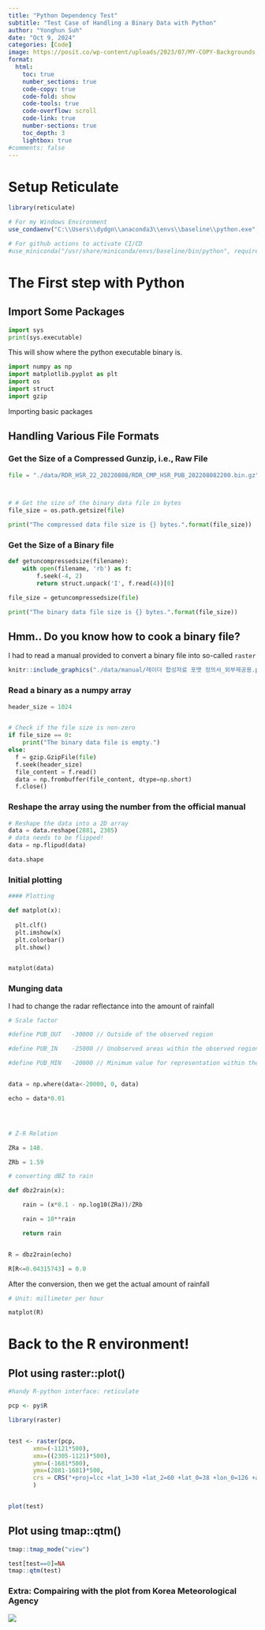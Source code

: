```yaml
---
title: "Python Dependency Test"
subtitle: "Test Case of Handling a Binary Data with Python"
author: "Yonghun Suh"
date: "Oct 9, 2024"
categories: [Code]
image: https://posit.co/wp-content/uploads/2023/07/MY-COPY-Backgrounds.png
format: 
  html:
    toc: true
    number_sections: true
    code-copy: true
    code-fold: show
    code-tools: true
    code-overflow: scroll
    code-link: true
    number-sections: true
    toc_depth: 3
    lightbox: true
#comments: false
---
```


# Setup Reticulate

```r
library(reticulate)

# For my Windows Environment
use_condaenv("C:\\Users\\dydgn\\anaconda3\\envs\\baseline\\python.exe", required = TRUE)

# For github actions to activate CI/CD
#use_miniconda("/usr/share/miniconda/envs/baseline/bin/python", required = TRUE)

```


# The First step with Python

## Import Some Packages

```python

import sys
print(sys.executable)

```

This will show where the python executable binary is.


```python
import numpy as np
import matplotlib.pyplot as plt
import os
import struct
import gzip
```

Importing basic packages


## Handling Various File Formats

### Get the Size of a Compressed Gunzip, **i.e.,** Raw File

```python

file = "./data/RDR_HSR_22_20220808/RDR_CMP_HSR_PUB_202208082200.bin.gz"



# # Get the size of the binary data file in bytes
file_size = os.path.getsize(file)

print("The compressed data file size is {} bytes.".format(file_size))

```

### Get the Size of a Binary file

```python

def getuncompressedsize(filename):
    with open(filename, 'rb') as f:
        f.seek(-4, 2)
        return struct.unpack('I', f.read(4))[0]

file_size = getuncompressedsize(file)

print("The binary data file size is {} bytes.".format(file_size))

```


## Hmm.. Do you know how to cook a binary file?

I had to read a manual provided to convert a binary file into so-called `raster`

```r

knitr::include_graphics("./data/manual/레이더 합성자료 포맷 정의서_외부제공용.pdf")

```

### Read a binary as a numpy array

```python

header_size = 1024


# Check if the file size is non-zero
if file_size == 0:
    print("The binary data file is empty.")
else:
  f = gzip.GzipFile(file)
  f.seek(header_size)
  file_content = f.read()
  data = np.frombuffer(file_content, dtype=np.short)
  f.close()


```

### Reshape the array using the number from the official manual

```python
# Reshape the data into a 2D array
data = data.reshape(2881, 2305)
# data needs to be flipped!
data = np.flipud(data)

data.shape
```
### Initial plotting

```python
#### Plotting

def matplot(x):
  
  plt.clf()
  plt.imshow(x)
  plt.colorbar()
  plt.show()


matplot(data)
```


### Munging data

I had to change the radar reflectance into the amount of rainfall

```python

# Scale factor

#define PUB_OUT   -30000 // Outside of the observed region

#define PUB_IN    -25000 // Unobserved areas within the observed region

#define PUB_MIN   -20000 // Minimum value for representation within the observed area


data = np.where(data<-20000, 0, data)

echo = data*0.01




# Z-R Relation

ZRa = 148.

ZRb = 1.59

# converting dBZ to rain

def dbz2rain(x):

    rain = (x*0.1 - np.log10(ZRa))/ZRb

    rain = 10**rain

    return rain


R = dbz2rain(echo)

R[R<=0.04315743] = 0.0


```


After the conversion, then we get the actual amount of rainfall

```python
# Unit: millimeter per hour

matplot(R)

```

# Back to the R environment!

## Plot using raster::plot()

```r
#handy R-python interface: reticulate

pcp <- py$R

library(raster)


test <- raster(pcp,
       xmn=(-1121*500),
       xmx=((2305-1121)*500),
       ymn=(-1681*500),
       ymx=(2881-1681)*500,
       crs = CRS("+proj=lcc +lat_1=30 +lat_2=60 +lat_0=38 +lon_0=126 +a=6378138.00 +b=6356752.314 +units=m +no_defs")
       )


plot(test)

```
## Plot using tmap::qtm()

```r
tmap::tmap_mode("view")

test[test==0]=NA
tmap::qtm(test)
```

### Extra: Compairing with the plot from Korea Meteorological Agency

![](data/RDR_CMI_202208082200.png)

